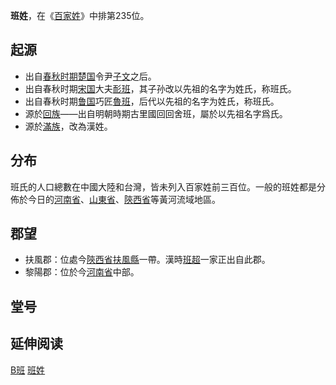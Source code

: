 {{姓氏
|姓氏=班
|拼音=Bān
|中国大陆=Ban
|南京官話=bang<sup>1</sup>
|台湾=Pan
|香港=Pan
|澳门=Pan
|新加坡=
|马来西亚=
|越南=Ban
|韩国=
|反切=
|同音字=
|堂号=
|郡望=[[扶风郡|扶风郡]]
}}

'''班姓'''，在《[[百家姓|百家姓]]》中排第235位。

==起源==
*出自[[春秋时期|春秋时期]][[楚国|楚国]]令尹[[子文|子文]]之后。
*出自春秋时期[[宋国|宋国]]大夫[[耏班|耏班]]，其子孙改以先祖的名字为姓氏，称班氏。
*出自春秋时期[[鲁国|鲁国]]巧匠[[魯班|魯班]]，后代以先祖的名字为姓氏，称班氏。
*源於[[回族|回族]]——出自明朝時期古里國回回舍班，屬於以先祖名字爲氏。
*源於[[滿族|滿族]]，改為漢姓。

==分布==
班氏的人口總數在中國大陸和台灣，皆未列入百家姓前三百位。一般的班姓都是分佈於今日的[[河南省|河南省]]、[[山東省|山東省]]、[[陝西省|陝西省]]等黃河流域地區。

==郡望==
*扶風郡：位處今[[陝西省|陝西省]][[扶風縣|扶風縣]]一帶。漢時[[班超|班超]]一家正出自此郡。
*黎陽郡：位於今[[河南省|河南省]]中部。

==堂号==

== 延伸阅读 ==
{{Wikisource further reading}}

[[Category:漢姓|B班]]
[[Category:班姓|]]